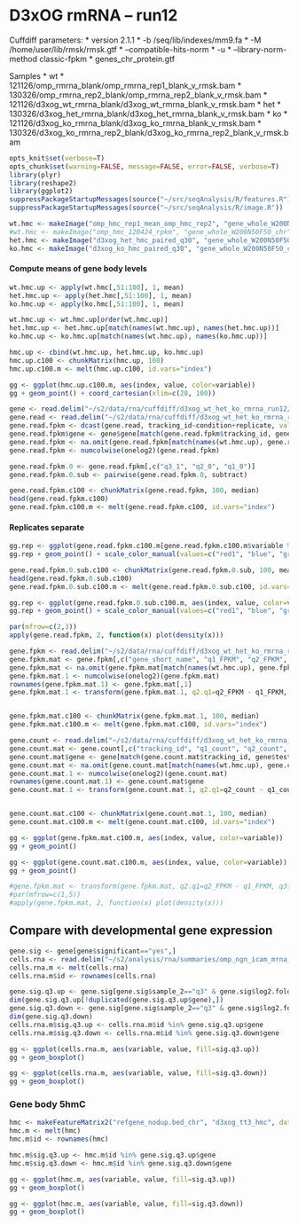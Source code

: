 D3xOG rmRNA -- run12
========================================================

Cuffdiff parameters:
* version 2.1.1
* -b /seq/lib/indexes/mm9.fa 
* -M /home/user/lib/rmsk/rmsk.gtf 
* --compatible-hits-norm
* -u
* --library-norm-method classic-fpkm
* genes_chr_protein.gtf

Samples
  * wt
    * 121126/omp_rmrna_blank/omp_rmrna_rep1_blank_v_rmsk.bam
    * 130326/omp_rmrna_rep2_blank/omp_rmrna_rep2_blank_v_rmsk.bam
    * 121126/d3xog_wt_rmrna_blank/d3xog_wt_rmrna_blank_v_rmsk.bam
  * het 
    * 130326/d3xog_het_rmrna_blank/d3xog_het_rmrna_blank_v_rmsk.bam
  * ko
    * 121126/d3xog_ko_rmrna_blank/d3xog_ko_rmrna_blank_v_rmsk.bam
    * 130326/d3xog_ko_rmrna_rep2_blank/d3xog_ko_rmrna_rep2_blank_v_rmsk.bam
    
```r
opts_knit$set(verbose=T)
opts_chunk$set(warning=FALSE, message=FALSE, error=FALSE, verbose=T)
library(plyr)
library(reshape2)
library(ggplot2)
suppressPackageStartupMessages(source("~/src/seqAnalysis/R/features.R"))
suppressPackageStartupMessages(source("~/src/seqAnalysis/R/image.R"))
```

  
```r
wt.hmc <- makeImage("omp_hmc_rep1_mean_omp_hmc_rep2", "gene_whole_W200N50F50_chr", data_type="rpkm/mean", image=F)
#wt.hmc <- makeImage("omp_hmc_120424_rpkm", "gene_whole_W200N50F50_chr", data_type="rpkm/mean", image=F)
het.hmc <- makeImage("d3xog_het_hmc_paired_q30", "gene_whole_W200N50F50_chr", data_type="rpkm/mean", image=F)
ko.hmc <- makeImage("d3xog_ko_hmc_paired_q30", "gene_whole_W200N50F50_chr", data_type="rpkm/mean", image=F)
```

#### Compute means of gene body levels
```r
wt.hmc.up <- apply(wt.hmc[,51:100], 1, mean)
het.hmc.up <- apply(het.hmc[,51:100], 1, mean)
ko.hmc.up <- apply(ko.hmc[,51:100], 1, mean)

wt.hmc.up <- wt.hmc.up[order(wt.hmc.up)]
het.hmc.up <- het.hmc.up[match(names(wt.hmc.up), names(het.hmc.up))]
ko.hmc.up <- ko.hmc.up[match(names(wt.hmc.up), names(ko.hmc.up))]

hmc.up <- cbind(wt.hmc.up, het.hmc.up, ko.hmc.up)
hmc.up.c100 <- chunkMatrix(hmc.up, 100)
hmc.up.c100.m <- melt(hmc.up.c100, id.vars="index")
```

```r
gg <- ggplot(hmc.up.c100.m, aes(index, value, color=variable))
gg + geom_point() + coord_cartesian(xlim=c(20, 100))
```


```r
gene <- read.delim("~/s2/data/rna/cuffdiff/d3xog_wt_het_ko_rmrna_run12/gene_exp.diff")
gene.read <- read.delim("~/s2/data/rna/cuffdiff/d3xog_wt_het_ko_rmrna_run12/genes.read_group_tracking")
gene.read.fpkm <- dcast(gene.read, tracking_id~condition+replicate, value.var="FPKM")
gene.read.fpkm$gene <- gene$gene[match(gene.read.fpkm$tracking_id, gene$test_id)]
gene.read.fpkm <- na.omit(gene.read.fpkm[match(names(wt.hmc.up), gene.read.fpkm$gene),])
gene.read.fpkm <- numcolwise(onelog2)(gene.read.fpkm)
```

```r
gene.read.fpkm.0 <- gene.read.fpkm[,c("q3_1", "q2_0", "q1_0")]
gene.read.fpkm.0.sub <- pairwise(gene.read.fpkm.0, subtract)
```

```r
gene.read.fpkm.c100 <- chunkMatrix(gene.read.fpkm, 100, median)
head(gene.read.fpkm.c100)
gene.read.fpkm.c100.m <- melt(gene.read.fpkm.c100, id.vars="index")
```

#### Replicates separate
```r
gg.rep <- ggplot(gene.read.fpkm.c100.m[gene.read.fpkm.c100.m$variable %in% c("q1_0", "q2_0", "q3_0"),], aes(index, value, color=variable))
gg.rep + geom_point() + scale_color_manual(values=c("red1", "blue", "green2"))

```

```r
gene.read.fpkm.0.sub.c100 <- chunkMatrix(gene.read.fpkm.0.sub, 100, mean)
head(gene.read.fpkm.0.sub.c100)
gene.read.fpkm.0.sub.c100.m <- melt(gene.read.fpkm.0.sub.c100, id.vars="index")
```

```r
gg.rep <- ggplot(gene.read.fpkm.0.sub.c100.m, aes(index, value, color=variable))
gg.rep + geom_point() + scale_color_manual(values=c("red1", "blue", "green2"))

```

```r
par(mfrow=c(2,3))
apply(gene.read.fpkm, 2, function(x) plot(density(x)))
```

```r
gene.fpkm <- read.delim("~/s2/data/rna/cuffdiff/d3xog_wt_het_ko_rmrna_run12/genes.fpkm_tracking")
gene.fpkm.mat <- gene.fpkm[,c("gene_short_name", "q1_FPKM", "q2_FPKM", "q3_FPKM")]
gene.fpkm.mat <- na.omit(gene.fpkm.mat[match(names(wt.hmc.up), gene.fpkm.mat[,1]),])
gene.fpkm.mat.1 <- numcolwise(onelog2)(gene.fpkm.mat)
rownames(gene.fpkm.mat.1) <- gene.fpkm.mat[,1]
gene.fpkm.mat.1 <- transform(gene.fpkm.mat.1, q2.q1=q2_FPKM - q1_FPKM, q3.q1=q3_FPKM - q1_FPKM)


gene.fpkm.mat.c100 <- chunkMatrix(gene.fpkm.mat.1, 100, median)
gene.fpkm.mat.c100.m <- melt(gene.fpkm.mat.c100, id.vars="index")
```

```r
gene.count <- read.delim("~/s2/data/rna/cuffdiff/d3xog_wt_het_ko_rmrna_run12/genes.count_tracking")
gene.count.mat <- gene.count[,c("tracking_id", "q1_count", "q2_count", "q3_count")]
gene.count.mat$gene <- gene[match(gene.count.mat$tracking_id, gene$test_id),"gene"]
gene.count.mat <- na.omit(gene.count.mat[match(names(wt.hmc.up), gene.count.mat$gene),])
gene.count.mat.1 <- numcolwise(onelog2)(gene.count.mat)
rownames(gene.count.mat.1) <- gene.count.mat$gene
gene.count.mat.1 <- transform(gene.count.mat.1, q2.q1=q2_count - q1_count, q3.q1=q3_count - q1_count)


gene.count.mat.c100 <- chunkMatrix(gene.count.mat.1, 100, median)
gene.count.mat.c100.m <- melt(gene.count.mat.c100, id.vars="index")
```


```r
gg <- ggplot(gene.fpkm.mat.c100.m, aes(index, value, color=variable))
gg + geom_point()
```

```r
gg <- ggplot(gene.count.mat.c100.m, aes(index, value, color=variable))
gg + geom_point()
```

```r
#gene.fpkm.mat <- transform(gene.fpkm.mat, q2.q1=q2_FPKM - q1_FPKM, q3.q1=q3_FPKM - q1_FPKM)
#par(mfrow=c(1,5))
#apply(gene.fpkm.mat, 2, function(x) plot(density(x)))
```

Compare with developmental gene expression 
--------------------------------------------------
```r
gene.sig <- gene[gene$significant=="yes",]
cells.rna <- read.delim("~/s2/analysis/rna/summaries/omp_ngn_icam_mrna_dup_biasCorrect_plus1_log2")
cells.rna.m <- melt(cells.rna)
cells.rna.m$id <- rownames(cells.rna)
```

```r
gene.sig.q3.up <- gene.sig[gene.sig$sample_2=="q3" & gene.sig$log2.fold_change.>0,]
dim(gene.sig.q3.up[!duplicated(gene.sig.q3.up$gene),])
gene.sig.q3.down <- gene.sig[gene.sig$sample_2=="q3" & gene.sig$log2.fold_change.<0,]
dim(gene.sig.q3.down)
cells.rna.m$sig.q3.up <- cells.rna.m$id %in% gene.sig.q3.up$gene
cells.rna.m$sig.q3.down <- cells.rna.m$id %in% gene.sig.q3.down$gene
```

```r
gg <- ggplot(cells.rna.m, aes(variable, value, fill=sig.q3.up))
gg + geom_boxplot()
```

```r
gg <- ggplot(cells.rna.m, aes(variable, value, fill=sig.q3.down))
gg + geom_boxplot()

```

### Gene body 5hmC 
```r
hmc <- makeFeatureMatrix2("refgene_nodup.bed_chr", "d3xog_tt3_hmc", data_type="rpkm/mean")
hmc.m <- melt(hmc)
hmc.m$id <- rownames(hmc)
```

```r
hmc.m$sig.q3.up <- hmc.m$id %in% gene.sig.q3.up$gene
hmc.m$sig.q3.down <- hmc.m$id %in% gene.sig.q3.down$gene
```

```r
gg <- ggplot(hmc.m, aes(variable, value, fill=sig.q3.up))
gg + geom_boxplot()
```

```r
gg <- ggplot(hmc.m, aes(variable, value, fill=sig.q3.down))
gg + geom_boxplot()

```
